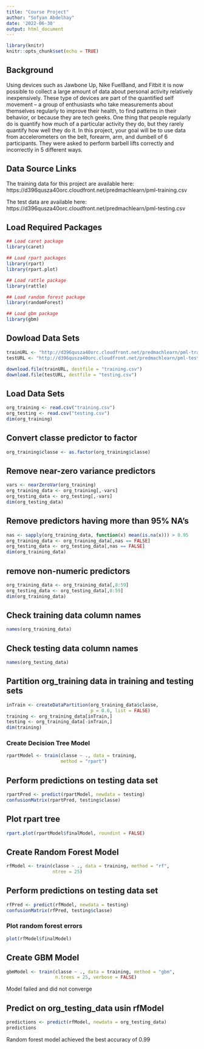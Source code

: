 ```yaml
---
title: "Course Project"
author: "Sofyan Abdelhay"
date: '2022-06-30'
output: html_document
---
```


```r
library(knitr)
knitr::opts_chunk$set(echo = TRUE)
```

## Background

Using devices such as Jawbone Up, Nike FuelBand, and Fitbit it is now possible to collect a large amount of data about personal activity relatively inexpensively. These type of devices are part of the quantified self movement – a group of enthusiasts who take measurements about themselves regularly to improve their health, to find patterns in their behavior, or because they are tech geeks. One thing that people regularly do is quantify how much of a particular activity they do, but they rarely quantify how well they do it. In this project, your goal will be to use data from accelerometers on the belt, forearm, arm, and dumbell of 6 participants. They were asked to perform barbell lifts correctly and incorrectly in 5 different ways.

## Data Source Links

The training data for this project are available here: 
https://d396qusza40orc.cloudfront.net/predmachlearn/pml-training.csv

The test data are available here:
https://d396qusza40orc.cloudfront.net/predmachlearn/pml-testing.csv

## Load Required Packages

```r
## Load caret package
library(caret)
```

```r
## Load rpart packages
library(rpart)
library(rpart.plot)
```

```r
## Load rattle package
library(rattle)
```

```r
## Load random forest package
library(randomForest)
```

```r
## Load gbm package
library(gbm)
```

## Dowload Data Sets

```r
trainURL <- "http://d396qusza40orc.cloudfront.net/predmachlearn/pml-training.csv"
testURL <- "http://d396qusza40orc.cloudfront.net/predmachlearn/pml-testing.csv"

download.file(trainURL, destfile = "training.csv")
download.file(testURL, destfile = "testing.csv")
```

## Load Data Sets

```r
org_training <- read.csv("training.csv")
org_testing <- read.csv("testing.csv")
dim(org_training)
```
## Convert classe predictor to factor

```r
org_training$classe <- as.factor(org_training$classe)
```

## Remove near-zero variance predictors

```r
vars <- nearZeroVar(org_training)
org_training_data <- org_training[,-vars]
org_testing_data <- org_testing[,-vars]
dim(org_testing_data)
```

## Remove predictors having more than 95% NA's

```r
nas <- sapply(org_training_data, function(x) mean(is.na(x))) > 0.95
org_training_data <- org_training_data[,nas == FALSE]
org_testing_data <- org_testing_data[,nas == FALSE]
dim(org_training_data)
```

## remove non-numeric predictors

```r
org_training_data <- org_training_data[,8:59]
org_testing_data <- org_testing_data[,8:59]
dim(org_training_data)
```

## Check training data column names

```r
names(org_training_data)
```

## Check testing data column names

```r
names(org_testing_data)
```

## Partition org_training data in training and testing sets

```r
inTrain <- createDataPartition(org_training_data$classe,
                               p = 0.6, list = FALSE)
training <- org_training_data[inTrain,]
testing <- org_training_data[-inTrain,]
dim(training)
```
### Create Decision Tree Model

```r
rpartModel <- train(classe ~ ., data = training, 
                    method = "rpart")
```

## Perform predictions on testing data set

```r
rpartPred <- predict(rpartModel, newdata = testing)
confusionMatrix(rpartPred, testing$classe)
```
## Plot rpart tree

```r
rpart.plot(rpartModel$finalModel, roundint = FALSE)
```

## Create Random Forest Model

```r
rfModel <- train(classe ~ ., data = training, method = "rf",
                 ntree = 25)
```

## Perform predictions on testing data set

```r
rfPred <- predict(rfModel, newdata = testing)
confusionMatrix(rfPred, testing$classe)
```
### Plot random forest errors

```r
plot(rfModel$finalModel)
```

## Create GBM Model

```r
gbmModel <- train(classe ~ ., data = training, method = "gbm", 
                  n.trees = 25, verbose = FALSE)
```

Model failed and did not converge

## Predict on org_testing_data usin rfModel

```r
predictions <- predict(rfModel, newdata = org_testing_data)
predictions
```

Random forest model achieved the best accuracy of 0.99
